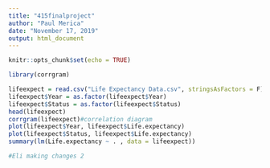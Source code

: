 ```yaml
---
title: "415finalproject"
author: "Paul Merica"
date: "November 17, 2019"
output: html_document
---
```


```r
knitr::opts_chunk$set(echo = TRUE)
```


```r
library(corrgram)

```

```r
lifeexpect = read.csv("Life Expectancy Data.csv", stringsAsFactors = F)
lifeexpect$Year = as.factor(lifeexpect$Year)
lifeexpect$Status = as.factor(lifeexpect$Status)
head(lifeexpect)
corrgram(lifeexpect)#correlation diagram
plot(lifeexpect$Year, lifeexpect$Life.expectancy)
plot(lifeexpect$Status, lifeexpect$Life.expectancy)
summary(lm(Life.expectancy ~ . , data = lifeexpect))

#Eli making changes 2
```


